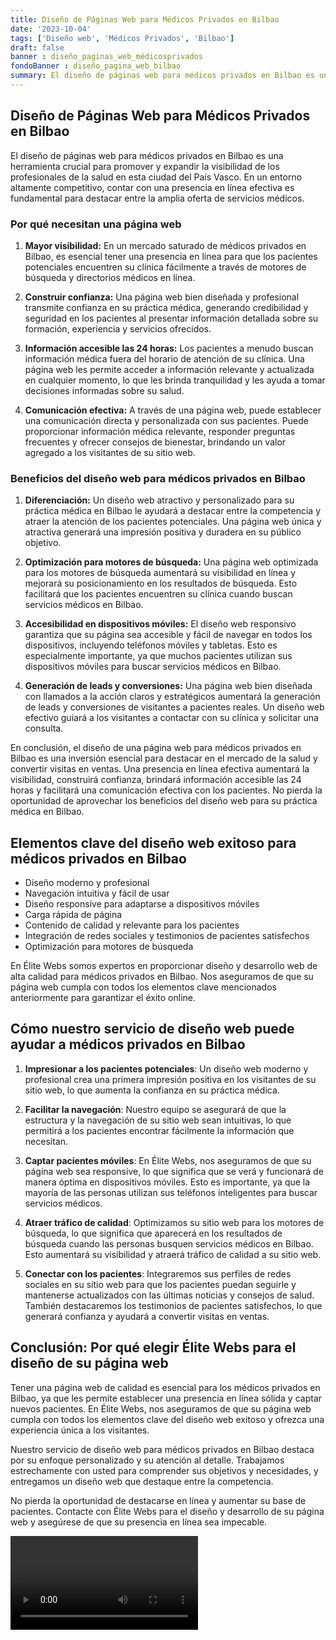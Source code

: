 ```yaml
---
title: Diseño de Páginas Web para Médicos Privados en Bilbao
date: '2023-10-04'
tags: ['Diseño web', 'Médicos Privados', 'Bilbao']
draft: false
banner : diseño_paginas_web_médicosprivados
fondoBanner : diseño_pagina_web_bilbao
summary: El diseño de páginas web para médicos privados en Bilbao es una herramienta crucial para promover y expandir la visibilidad de los profesionales de la salud en esta ciudad del País Vasco. En un entorno altamente competitivo, contar con una presencia en línea efectiva es fundamental para destacar entre la amplia oferta de servicios médicos.
---
```


## Diseño de Páginas Web para Médicos Privados en Bilbao

El diseño de páginas web para médicos privados en Bilbao es una herramienta crucial para promover y expandir la visibilidad de los profesionales de la salud en esta ciudad del País Vasco. En un entorno altamente competitivo, contar con una presencia en línea efectiva es fundamental para destacar entre la amplia oferta de servicios médicos.

### Por qué necesitan una página web

1. **Mayor visibilidad:** En un mercado saturado de médicos privados en Bilbao, es esencial tener una presencia en línea para que los pacientes potenciales encuentren su clínica fácilmente a través de motores de búsqueda y directorios médicos en línea.

2. **Construir confianza:** Una página web bien diseñada y profesional transmite confianza en su práctica médica, generando credibilidad y seguridad en los pacientes al presentar información detallada sobre su formación, experiencia y servicios ofrecidos.

3. **Información accesible las 24 horas:** Los pacientes a menudo buscan información médica fuera del horario de atención de su clínica. Una página web les permite acceder a información relevante y actualizada en cualquier momento, lo que les brinda tranquilidad y les ayuda a tomar decisiones informadas sobre su salud.

4. **Comunicación efectiva:** A través de una página web, puede establecer una comunicación directa y personalizada con sus pacientes. Puede proporcionar información médica relevante, responder preguntas frecuentes y ofrecer consejos de bienestar, brindando un valor agregado a los visitantes de su sitio web.

### Beneficios del diseño web para médicos privados en Bilbao

1. **Diferenciación:** Un diseño web atractivo y personalizado para su práctica médica en Bilbao le ayudará a destacar entre la competencia y atraer la atención de los pacientes potenciales. Una página web única y atractiva generará una impresión positiva y duradera en su público objetivo.

2. **Optimización para motores de búsqueda:** Una página web optimizada para los motores de búsqueda aumentará su visibilidad en línea y mejorará su posicionamiento en los resultados de búsqueda. Esto facilitará que los pacientes encuentren su clínica cuando buscan servicios médicos en Bilbao.

3. **Accesibilidad en dispositivos móviles:** El diseño web responsivo garantiza que su página sea accesible y fácil de navegar en todos los dispositivos, incluyendo teléfonos móviles y tabletas. Esto es especialmente importante, ya que muchos pacientes utilizan sus dispositivos móviles para buscar servicios médicos en Bilbao.

4. **Generación de leads y conversiones:** Una página web bien diseñada con llamados a la acción claros y estratégicos aumentará la generación de leads y conversiones de visitantes a pacientes reales. Un diseño web efectivo guiará a los visitantes a contactar con su clínica y solicitar una consulta.

En conclusión, el diseño de una página web para médicos privados en Bilbao es una inversión esencial para destacar en el mercado de la salud y convertir visitas en ventas. Una presencia en línea efectiva aumentará la visibilidad, construirá confianza, brindará información accesible las 24 horas y facilitará una comunicación efectiva con los pacientes. No pierda la oportunidad de aprovechar los beneficios del diseño web para su práctica médica en Bilbao.

<GifSeo />

<Cta />

## Elementos clave del diseño web exitoso para médicos privados en Bilbao

- Diseño moderno y profesional
- Navegación intuitiva y fácil de usar
- Diseño responsive para adaptarse a dispositivos móviles
- Carga rápida de página
- Contenido de calidad y relevante para los pacientes
- Integración de redes sociales y testimonios de pacientes satisfechos
- Optimización para motores de búsqueda

En Élite Webs somos expertos en proporcionar diseño y desarrollo web de alta calidad para médicos privados en Bilbao. Nos aseguramos de que su página web cumpla con todos los elementos clave mencionados anteriormente para garantizar el éxito online.

## Cómo nuestro servicio de diseño web puede ayudar a médicos privados en Bilbao

1. **Impresionar a los pacientes potenciales**: Un diseño web moderno y profesional crea una primera impresión positiva en los visitantes de su sitio web, lo que aumenta la confianza en su práctica médica.

2. **Facilitar la navegación**: Nuestro equipo se asegurará de que la estructura y la navegación de su sitio web sean intuitivas, lo que permitirá a los pacientes encontrar fácilmente la información que necesitan.

3. **Captar pacientes móviles**: En Élite Webs, nos aseguramos de que su página web sea responsive, lo que significa que se verá y funcionará de manera óptima en dispositivos móviles. Esto es importante, ya que la mayoría de las personas utilizan sus teléfonos inteligentes para buscar servicios médicos.

4. **Atraer tráfico de calidad**: Optimizamos su sitio web para los motores de búsqueda, lo que significa que aparecerá en los resultados de búsqueda cuando las personas busquen servicios médicos en Bilbao. Esto aumentará su visibilidad y atraerá tráfico de calidad a su sitio web.

5. **Conectar con los pacientes**: Integraremos sus perfiles de redes sociales en su sitio web para que los pacientes puedan seguirle y mantenerse actualizados con las últimas noticias y consejos de salud. También destacaremos los testimonios de pacientes satisfechos, lo que generará confianza y ayudará a convertir visitas en ventas.

## Conclusión: Por qué elegir Élite Webs para el diseño de su página web

Tener una página web de calidad es esencial para los médicos privados en Bilbao, ya que les permite establecer una presencia en línea sólida y captar nuevos pacientes. En Élite Webs, nos aseguramos de que su página web cumpla con todos los elementos clave del diseño web exitoso y ofrezca una experiencia única a los visitantes.

Nuestro servicio de diseño web para médicos privados en Bilbao destaca por su enfoque personalizado y su atención al detalle. Trabajamos estrechamente con usted para comprender sus objetivos y necesidades, y entregamos un diseño web que destaque entre la competencia.

No pierda la oportunidad de destacarse en línea y aumentar su base de pacientes. Contacte con Élite Webs para el diseño y desarrollo de su página web y asegúrese de que su presencia en línea sea impecable.

<Video />

<CtaBot job='Médicos Privados' city='Bilbao'/>

<Gmaps query='Bilbao+españa+maps' />